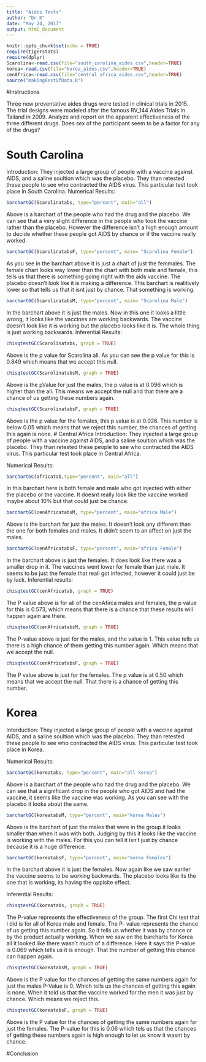 ---
title: "Aides Tests"
author: "Dr K"
date: "May 24, 2017"
output: html_document
---

```{r setup, include=FALSE}
knitr::opts_chunk$set(echo = TRUE)
require(tigerstats)
require(dplyr)
Scarolina<-read.csv(file="south_carolina_aides.csv",header=TRUE)
korea<-read.csv(file="korea_aides.csv",header=TRUE)
cenAfrica<-read.csv(file="central_africa_aides.csv",header=TRUE)
source("makingRestOfData.R")
```

#Instructions

Three new preventative aides drugs were tested in clinical trials in 2015. The trial designs were modeled after the famous RV_144 Aides Trials in Tailand in 2009.  Analyze and report on the apparent effectiveness of the three different drugs. Does sex of the participant seem to be a factor for any of the drugs?


# South Carolina
Introduction:
They injected a large group of people with a vaccine against AIDS, and a saline soultion which was the placebo. They than retested these people to see who contracted the AIDS virus. This particular test took place in South Carolina.
Numerical Results:
```{r}
barchartGC(Scarolinatabs, type="percent", main="all")
```
Above is a barchart of the people who had the drug and the placebo. We can see that a very slight difference in the people who took the vaccine rather than the placebo. However the difference isn't a high enough amount to decide whether these people got AIDS by chance or if the vaccine really worked.
```{r}
barchartGC(ScarolinatabsF, type="percent", main= "Scarolina Female")

```
As you see in the barchart above it is just a chart of just the femmales. The female chart looks way lower than the chart with both male and female, this tells us that there is something going right with the aids vaccine. The placebo doesn't look like it is making a difference. This barchart is realitively lower so that tells us that it isnt just by chance. That something is working. 

```{r}
barchartGC(ScarolinatabsM, type="percent", main= "Scarolina Male")
```
In the barchart above it is just the males. Now in this one it looks a little wrong, it looks like the vaccines are working backwards. The vaccine doesn't look like it is working but the placebo looks like it is. The whole thing is just working backwards.
Inferential Results:
```{r}
chisqtestGC(Scarolinatabs, graph = TRUE)
```
Above is the p value for Scarolina all. As you can see the p value for this is 0.849 which means that we accept this null. 
```{r}
chisqtestGC(ScarolinatabsM, graph = TRUE)
```
Above is the pValue for just the males, the p value is at 0.096 which is higher than the all. This means we accept the null and that there are a chance of us getting these numbers again.
```{r}
chisqtestGC(ScarolinatabsF, graph = TRUE)
```
Above is the p value for the females, this p value is at 0.026. This number is below 0.05 which means that we reject this number, the chances of getting this again is none. 
# Central Africa
Introduction:
They injected a large group of people with a vaccine against AIDS, and a saline soultion which was the placebo. They than retested these people to see who contracted the AIDS virus. This particular test took place in Central Africa.

Numerical Results:

```{r}
barchartGC(africatab,type="percent", main="all")

```
In this barchart here is both female and male who got injected with either the placebo or the vaccine. It doesnt really look like the vaccine worked maybe about 10% but that could just be chance.
```{r}
barchartGC(cenAfricatabsM, type="percent", main="africa Male")
```
Above is the barchart for just the males. It doesn't look any different than the one for both females and males. It didn't seem to an affect on just the males.

```{r}
barchartGC(cenAfricatabsF, type="percent", main="africa Female")
```
In the barchart above is just the females. It does look like there was a smaller drop in it. The vaccines went lower for female than just male. It seems to be just the female that reall got infected, however it could just be by luck. 
Inferential results:
```{r}
chisqtestGC(cenAfricatab, graph = TRUE)
```
The P value above is for all of the cenAfirca males and females, the p value for this is 0.573, which means that there is a chance that these results will happen again are there.
```{r}
chisqtestGC(cenAfricatabsM, graph = TRUE)
```
The P-value above is just for the males, and the value is 1. This value tells us there is a high chance of them getting this number again. Which means that we accept the null.
```{r}
chisqtestGC(cenAfricatabsF, graph = TRUE)
```
The P value above is just for the females. The p value is at 0.50 which means that we accept the null. That there is a chance of getting this number. 


# Korea
Intorduction:
They injected a large group of people with a vaccine against AIDS, and a saline soultion which was the placebo. They than retested these people to see who contracted the AIDS virus. This particular test took place in Korea.

Numerical Results:
```{r}
barchartGC(koreatabs, type="percent", main="all korea")
```
Above is a barchart of the people who had the drug and the placebo. We can see that a significant drop in the people who got AIDS and had the vaccine, it seems like the vaccine was working. As you can see with the placebo it looks about the same. 

```{r}
barchartGC(koreatabsM, type="percent", main="korea Males")
```

Above is the barchart of just the males that were in the group.it looks smaller than when it was with both. Judging by this it looks like the vaccine is working with the males. For this you can tell it isn't just by chance because it is a huge difference.

```{r}
barchartGC(koreatabsF, type="percent", main="korea Females")
```
In the barchart above it is just the females. Now again like we saw eariler the vaccine seems to be working backwards. The placebo looks like its the one that is working, its having the oppisite effect.

Inferential Results:
```{r}
chisqtestGC(koreatabs, graph = TRUE)
```
The P-value represents the effectiveness of the group. The first Chi test that I did is for all of Korea male and female. The P- value represents the chance of us getting this number again. So it tells us whether it was by chance or by the product actually working. When we saw on the barcharts for Korea all it looked like there wasn't much of a difference. Here it says the P-value is 0.069 which tells us it is enough. That the number of getting this chance can happen again. 

```{r}
chisqtestGC(koreatabsM, graph = TRUE)
```
Above is the P value for the chances of getting the same numbers again for just the males P-Value is 0. Which tells us the chances of getting this again is none. When it told us that the vaccine worked for the men it was just by chance. Which means we reject this.
```{r}
chisqtestGC(koreatabsF, graph = TRUE)
```
Above is the P value for the chances of getting the same numbers again for just the females. The P-value for this is 0.06 which tels us that the chances of getting these numbers again is high enough to let us know it wasnt by chance.

#Conclusion



